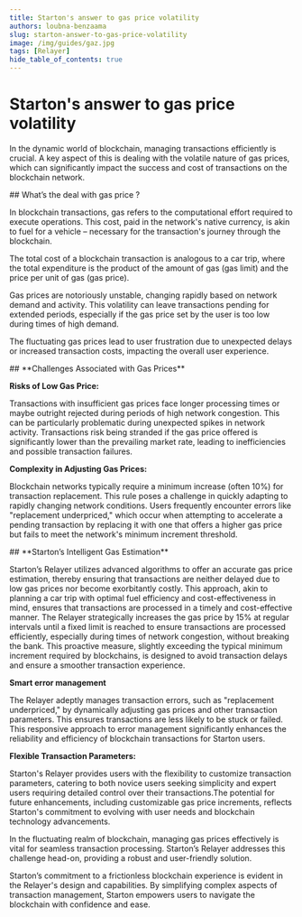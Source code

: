 ```yaml
---
title: Starton's answer to gas price volatility
authors: loubna-benzaama
slug: starton-answer-to-gas-price-volatility
image: /img/guides/gaz.jpg
tags: [Relayer]
hide_table_of_contents: true
---
```


# Starton's answer to gas price volatility

In the dynamic world of blockchain, managing transactions efficiently is crucial. A key aspect of this is dealing with the volatile nature of gas prices, which can significantly impact the success and cost of transactions on the blockchain network.

<StepSection>
## What’s the deal with gas price ?

In blockchain transactions, gas refers to the computational effort required to execute operations. This cost, paid in the network's native currency, is akin to fuel for a vehicle – necessary for the transaction's journey through the blockchain.

The total cost of a blockchain transaction is analogous to a car trip, where the total expenditure is the product of the amount of gas (gas limit) and the price per unit of gas (gas price).

Gas prices are notoriously unstable, changing rapidly based on network demand and activity. This volatility can leave transactions pending for extended periods, especially if the gas price set by the user is too low during times of high demand.

The fluctuating gas prices lead to user frustration due to unexpected delays or increased transaction costs, impacting the overall user experience.
</StepSection>

<StepSection>
## **Challenges Associated with Gas Prices**

**Risks of Low Gas Price:**

Transactions with insufficient gas prices face longer processing times or maybe outright rejected during periods of high network congestion. This can be particularly problematic during unexpected spikes in network activity. Transactions risk being stranded if the gas price offered is significantly lower than the prevailing market rate, leading to inefficiencies and possible transaction failures.

**Complexity in Adjusting Gas Prices:**

Blockchain networks typically require a minimum increase (often 10%) for transaction replacement. This rule poses a challenge in quickly adapting to rapidly changing network conditions. Users frequently encounter errors like "replacement underpriced," which occur when attempting to accelerate a pending transaction by replacing it with one that offers a higher gas price but fails to meet the network's minimum increment threshold.
</StepSection>

<StepSection>
## **Starton’s Intelligent Gas Estimation**

Starton’s Relayer utilizes advanced algorithms to offer an accurate gas price estimation, thereby ensuring that transactions are neither delayed due to low gas prices nor become exorbitantly costly. This approach, akin to planning a car trip with optimal fuel efficiency and cost-effectiveness in mind, ensures that transactions are processed in a timely and cost-effective manner. The Relayer strategically increases the gas price by 15% at regular intervals until a fixed limit is reached to ensure transactions are processed efficiently, especially during times of network congestion, without breaking the bank. This proactive measure, slightly exceeding the typical minimum increment required by blockchains, is designed to avoid transaction delays and ensure a smoother transaction experience.

**Smart error management**

The Relayer adeptly manages transaction errors, such as "replacement underpriced," by dynamically adjusting gas prices and other transaction parameters. This ensures transactions are less likely to be stuck or failed. This responsive approach to error management significantly enhances the reliability and efficiency of blockchain transactions for Starton users.

**Flexible Transaction Parameters:**

Starton's Relayer provides users with the flexibility to customize transaction parameters, catering to both novice users seeking simplicity and expert users requiring detailed control over their transactions.The potential for future enhancements, including customizable gas price increments, reflects Starton's commitment to evolving with user needs and blockchain technology advancements.

In the fluctuating realm of blockchain, managing gas prices effectively is vital for seamless transaction processing. Starton’s Relayer addresses this challenge head-on, providing a robust and user-friendly solution.

Starton’s commitment to a frictionless blockchain experience is evident in the Relayer's design and capabilities. By simplifying complex aspects of transaction management, Starton empowers users to navigate the blockchain with confidence and ease.
</StepSection>

